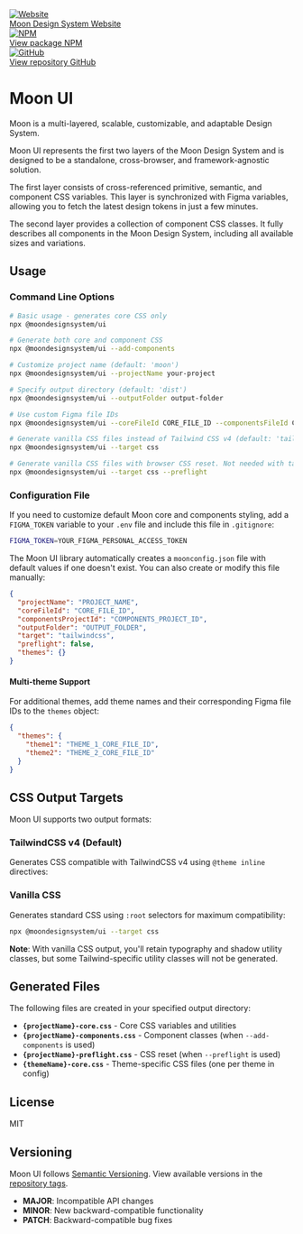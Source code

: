 
<Meta title="Getting started" />

<div className="sb-unstyled flex flex-col sm:flex-row gap-space-12 mb-space-40">
  <a
    href="https://moondesignsystem.com/"
    target="_blank"
    className="overflow-hidden flex items-center border border-primary rounded-4 h-space-48"
  >
    <div className="flex items-center justify-center h-full aspect-square bg-tertiary">
      <img src="/logo.png" alt="Website" className="w-space-40" />
    </div>
    <div className="flex flex-col px-space-8">
      <span className="text-md font-medium">Moon Design System</span>
      <span className="text-sm text-secondary">Website</span>
    </div>
  </a>
  <a
    href="https://www.npmjs.com/package/@moondesignsystem/ui"
    target="_blank"
    className="overflow-hidden flex items-center border border-primary rounded-4 h-space-48"
  >
    <div className="flex items-center justify-center h-full aspect-square bg-tertiary">
      <img src="/npm.png" alt="NPM" className="w-space-40" />
    </div>
    <div className="flex flex-col px-space-8">
      <span className="text-md font-medium">View package</span>
      <span className="text-sm text-secondary">NPM</span>
    </div>
  </a>
  <a
    href="https://github.com/moondesignsystem/ui"
    target="_blank"
    className="overflow-hidden flex items-center border border-primary rounded-4 h-space-48"
  >
    <div className="flex items-center justify-center h-full aspect-square bg-tertiary">
      <img src="/github.png" alt="GitHub" className="w-space-40" />
    </div>
    <div className="flex flex-col px-space-8">
      <span className="text-md font-medium">View repository</span>
      <span className="text-sm text-secondary">GitHub</span>
    </div>
  </a>
</div>

# Moon UI <Version />

Moon is a multi-layered, scalable, customizable, and adaptable Design System.

Moon UI represents the first two layers of the Moon Design System and is designed to be a standalone, cross-browser, and framework-agnostic solution.

The first layer consists of cross-referenced primitive, semantic, and component CSS variables. This layer is synchronized with Figma variables, allowing you to fetch the latest design tokens in just a few minutes.

The second layer provides a collection of component CSS classes. It fully describes all components in the Moon Design System, including all available sizes and variations.

## Usage

### Command Line Options

```bash
# Basic usage - generates core CSS only
npx @moondesignsystem/ui

# Generate both core and component CSS
npx @moondesignsystem/ui --add-components

# Customize project name (default: 'moon')
npx @moondesignsystem/ui --projectName your-project

# Specify output directory (default: 'dist')
npx @moondesignsystem/ui --outputFolder output-folder

# Use custom Figma file IDs
npx @moondesignsystem/ui --coreFileId CORE_FILE_ID --componentsFileId COMPONENTS_FILE_ID

# Generate vanilla CSS files instead of Tailwind CSS v4 (default: 'tailwindcss')
npx @moondesignsystem/ui --target css

# Generate vanilla CSS files with browser CSS reset. Not needed with tailwindcss target
npx @moondesignsystem/ui --target css --preflight
```

### Configuration File

If you need to customize default Moon core and components styling, add a `FIGMA_TOKEN` variable to your `.env` file and include this file in `.gitignore`:

```bash
FIGMA_TOKEN=YOUR_FIGMA_PERSONAL_ACCESS_TOKEN
```

The Moon UI library automatically creates a `moonconfig.json` file with default values if one doesn't exist. You can also create or modify this file manually:

```json
{
  "projectName": "PROJECT_NAME",
  "coreFileId": "CORE_FILE_ID",
  "componentsProjectId": "COMPONENTS_PROJECT_ID",
  "outputFolder": "OUTPUT_FOLDER",
  "target": "tailwindcss",
  "preflight": false,
  "themes": {}
}
```

#### Multi-theme Support

For additional themes, add theme names and their corresponding Figma file IDs to the `themes` object:

```json
{
  "themes": {
    "theme1": "THEME_1_CORE_FILE_ID",
    "theme2": "THEME_2_CORE_FILE_ID"
  }
}
```

## CSS Output Targets

Moon UI supports two output formats:

### TailwindCSS v4 (Default)

Generates CSS compatible with TailwindCSS v4 using `@theme inline` directives:

### Vanilla CSS

Generates standard CSS using `:root` selectors for maximum compatibility:

```bash
npx @moondesignsystem/ui --target css
```

**Note**: With vanilla CSS output, you'll retain typography and shadow utility classes, but some Tailwind-specific utility classes will not be generated.

## Generated Files

The following files are created in your specified output directory:

- **`{projectName}-core.css`** - Core CSS variables and utilities
- **`{projectName}-components.css`** - Component classes (when `--add-components` is used)
- **`{projectName}-preflight.css`** - CSS reset (when `--preflight` is used)
- **`{themeName}-core.css`** - Theme-specific CSS files (one per theme in config)

## License

MIT

## Versioning

Moon UI follows [Semantic Versioning](https://semver.org/). View available versions in the [repository tags](https://github.com/moondesignsystem/ui/tags).

- **MAJOR**: Incompatible API changes
- **MINOR**: New backward-compatible functionality
- **PATCH**: Backward-compatible bug fixes
